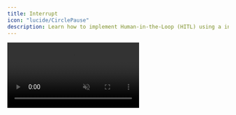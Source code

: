 ```yaml
---
title: Interrupt
icon: "lucide/CirclePause"
description: Learn how to implement Human-in-the-Loop (HITL) using a interrupt-based flow.
---
```


<video src="/images/coagents/interrupt-flow.mp4" className="rounded-lg shadow-xl" loop inline controls autoPlay muted />

## What is this?

[LangGraph's interrupt flow](https://langchain-ai.github.io/langgraph/concepts/human_in_the_loop/) provides an intuitive way to implement Human-in-the-loop workflows.

This guide will show you how to both use `interrupt` and how to integrate it with CopilotKit.

## When should I use this?

This flow is useful when you want to interrupt the agent's flow to get user input.

## Implementation

<Steps>
<Step>
### Run and connect your agent
<RunAndConnectAgentSnippet />
</Step>
<Step>
### Setup your agent state
We're going to have the agent ask us to name it, so we'll need a state property to store the name.

<Tabs groupId="language" items={['Python', 'TypeScript']} default="Python">
    <Tab value="Python">
        ```python title="agent/sample_agent/agent.py"
        # ...
        from copilotkit import CopilotKitState # extends MessagesState
        # ...
        
        # This is the state of the agent.
        # It inherits from the CopilotKitState properties from CopilotKit.
        class AgentState(CopilotKitState):
            agent_name: str
        ```
    </Tab>
    <Tab value="TypeScript">
        ```typescript title="agent-js/src/agent.ts"
        // ...
        import { Annotation } from "@langchain/langgraph";
        import { CopilotKitStateAnnotation } from "@copilotkit/sdk-js/langgraph";
        // ...
        
        // This is the state of the agent.
        // It inherits from the CopilotKitState properties from CopilotKit.
        export const AgentStateAnnotation = Annotation.Root({
          agent_name: Annotation<string>,
          ...CopilotKitStateAnnotation.spec,
        });
        export type AgentState = typeof AgentStateAnnotation.State;
        ```
    </Tab>
</Tabs>

</Step>
<Step>
### Call `interrupt` in your LangGraph agent

<Tabs groupId="language" items={['Python', 'TypeScript']} default="Python">
    <Tab value="Python">
        ```python title="agent/sample_agent/agent.py"
        from langgraph.types import interrupt # [!code highlight]
        from langchain_core.messages import SystemMessage
        from langchain_openai import ChatOpenAI
        # ...

        def chat_node(state: AgentState, config: RunnableConfig):
            agent_name = state.get("agent_name")
            if not agent_name:
                # Interrupt and wait for the user to respond with a name
                agent_name = interrupt(f"Before we start, what would you like to call me?") # [!code highlight]

            # Tell the agent its name
            system_message = SystemMessage(
                content=f"You are a helpful assistant named {agent_name}..."
            )

            response = ChatOpenAI(model="gpt-4o").invoke(
                [system_message, *state["messages"]],
                config
            )

            return {
                ...state,
                messages: response,
            }            
        ```
    </Tab>
    <Tab value="TypeScript">
        ```typescript title="agent-js/src/agent.ts"
        import { interrupt } from "@langchain/langgraph"; // [!code highlight]
        import { SystemMessage } from "@langchain/core/messages";
        import { ChatOpenAI } from "@langchain/openai";
        // ...

        async function chat_node(state: AgentState, config: RunnableConfig) {
          if (!state.agentName) {
            state.agentName = await interrupt("Before we start, what would you like to call me?"); // [!code highlight]
          }

          // Tell the agent its name
          const systemMessage = new SystemMessage({
            content: `You are a helpful assistant named ${state.agentName}...`,
          });

          const response = await new ChatOpenAI({ model: "gpt-4o" }).invoke(
            [systemMessage, ...state.messages],
            config
          );

          return {
            ...state,
            messages: response,
          };
        }
        ```
    </Tab>
</Tabs>
</Step>
<Step>
### Handle the interrupt in your frontend
At this point, your LangGraph agent's `interrupt` will be called. However, we currently have no handling for rendering or 
responding to the interrupt in the frontend.

To do this, we'll use the `useLangGraphInterrupt` hook, give it a component to render, and then call `resolve` with the user's response.

```tsx title="app/page.tsx"
import { useLangGraphInterrupt } from "@copilotkit/react-core"; // [!code highlight]
// ...

const YourMainContent = () => {
  // ...
  // [!code highlight:15]
  // styles omitted for brevity
  useLangGraphInterrupt({
    render: ({ event, resolve }) => (
      <div>
        <p>{event.value}</p>
        <form onSubmit={(e) => {
          e.preventDefault();
          resolve((e.target as HTMLFormElement).response.value);
        }}>
          <input type="text" name="response" placeholder="Enter your response" />
          <button type="submit">Submit</button>
        </form>
      </div>
    )
  });
  // ...

  return <div>{/* ... */}</div>
}
```

</Step>
<Step>
### Give it a try!
Try talking to your agent, you'll see that it now pauses execution and waits for you to respond!
</Step>
</Steps>
